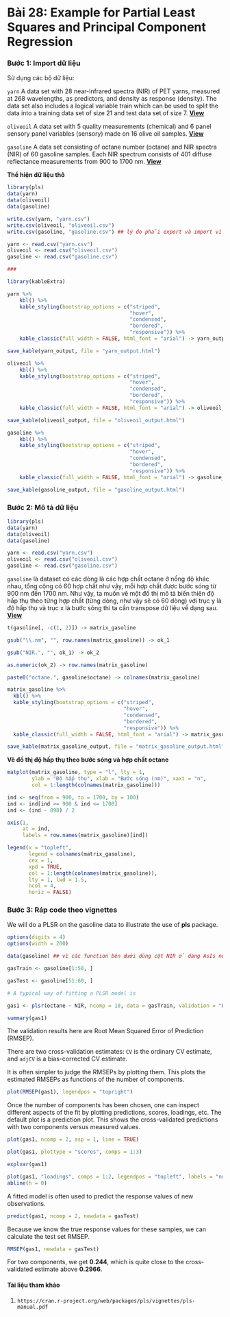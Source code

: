 # **Bài 28: Example for Partial Least Squares and Principal Component Regression** {.unnumbered}

### **Bước 1: Import dữ liệu**

Sử dụng các bộ dữ liệu:

`yarn` A data set with 28 near-infrared spectra (NIR) of PET yarns, measured at 268 wavelengths, as predictors, and density as response (density). The data set also includes a logical variable train which can be used to split the data into a training data set of size 21 and test data set of size 7. **[View](https://tuhocr.netlify.app/dataset/yarn_output.html)**

`oliveoil` A data set with 5 quality measurements (chemical) and 6 panel sensory panel variables (sensory) made on 16 olive oil samples. **[View](https://tuhocr.netlify.app/dataset/oliveoil_output.html)**

`gasoline` A data set consisting of octane number (octane) and NIR spectra (NIR) of 60 gasoline samples. Each NIR spectrum consists of 401 diffuse reflectance measurements from 900 to 1700 nm. **[View](https://tuhocr.netlify.app/dataset/gasoline_output.html)**

**Thể hiện dữ liệu thô**

```r
library(pls)
data(yarn)
data(oliveoil)
data(gasoline)

write.csv(yarn, "yarn.csv")
write.csv(oliveoil, "oliveoil.csv")
write.csv(gasoline, "gasoline.csv") ## lý do phải export và import vì dataset gasoline bị nén cột lại ở dạng AsIs

yarn <- read.csv("yarn.csv")
oliveoil <- read.csv("oliveoil.csv")
gasoline <- read.csv("gasoline.csv")

###

library(kableExtra)

yarn %>%
    kbl() %>%
    kable_styling(bootstrap_options = c("striped", 
                                        "hover", 
                                        "condensed", 
                                        "bordered", 
                                        "responsive")) %>%
    kable_classic(full_width = FALSE, html_font = "arial") -> yarn_output

save_kable(yarn_output, file = "yarn_output.html")

oliveoil %>%
    kbl() %>%
    kable_styling(bootstrap_options = c("striped", 
                                        "hover", 
                                        "condensed", 
                                        "bordered", 
                                        "responsive")) %>%
    kable_classic(full_width = FALSE, html_font = "arial") -> oliveoil_output

save_kable(oliveoil_output, file = "oliveoil_output.html")

gasoline %>%
    kbl() %>%
    kable_styling(bootstrap_options = c("striped", 
                                        "hover", 
                                        "condensed", 
                                        "bordered", 
                                        "responsive")) %>%
    kable_classic(full_width = FALSE, html_font = "arial") -> gasoline_output

save_kable(gasoline_output, file = "gasoline_output.html")

```

### **Bước 2: Mô tả dữ liệu**

```r
library(pls)
data(yarn)
data(oliveoil)
data(gasoline)

yarn <- read.csv("yarn.csv")
oliveoil <- read.csv("oliveoil.csv")
gasoline <- read.csv("gasoline.csv")
```

`gasoline` là dataset có các dòng là các hợp chất octane ở nồng độ khác nhau, tổng cộng có 60 hợp chất như vậy, mỗi hợp chất được bước sóng từ 900 nm đến 1700 nm. Như vậy, ta muốn vẽ một đồ thị mô tả biến thiên độ hấp thụ theo từng hợp chất (từng dòng, như vậy sẽ có 60 dòng) với trục y là độ hấp thụ và trục x là bước sóng thì ta cần transpose dữ liệu về dạng sau. **[View](https://tuhocr.netlify.app/dataset/matrix_gasoline_output.html)**

```r
t(gasoline[, -c(1, 2)]) -> matrix_gasoline

gsub("\\.nm", "", row.names(matrix_gasoline)) -> ok_1

gsub("NIR.", "", ok_1) -> ok_2

as.numeric(ok_2) -> row.names(matrix_gasoline)

paste0("octane.", gasoline$octane) -> colnames(matrix_gasoline)
```

```r
matrix_gasoline %>%
  kbl() %>%
  kable_styling(bootstrap_options = c("striped", 
                                      "hover", 
                                      "condensed", 
                                      "bordered", 
                                      "responsive")) %>%
  kable_classic(full_width = FALSE, html_font = "arial") -> matrix_gasoline_output

save_kable(matrix_gasoline_output, file = "matrix_gasoline_output.html")
```

**Vẽ đồ thị độ hấp thụ theo bước sóng và hợp chất octane**

```r

matplot(matrix_gasoline, type = "l", lty = 1, 
        ylab = "Độ hấp thụ", xlab = "Bước sóng (nm)", xaxt = "n", 
        col = 1:length(colnames(matrix_gasoline))) 

ind <- seq(from = 900, to = 1700, by = 100)
ind <- ind[ind >= 900 & ind <= 1700]
ind <- (ind - 898) / 2

axis(1, 
     at = ind, 
     labels = row.names(matrix_gasoline)[ind])

legend(x = "topleft",
       legend = colnames(matrix_gasoline),
       cex = 1, 
       xpd = TRUE,
       col = 1:length(colnames(matrix_gasoline)),
       lty = 1, lwd = 1.5,
       ncol = 4,
       horiz = FALSE)

```

### **Bước 3: Ráp code theo vignettes**

We will do a PLSR on the gasoline data to illustrate the use of **pls** package.

```r
options(digits = 4)
options(width = 200)

data(gasoline) ## vì các function bên dưới dùng cột NIR ở dạng AsIs nên ta gọi lại dataset này.

gasTrain <- gasoline[1:50, ]

gasTest <- gasoline[51:60, ]

# A typical way of fitting a PLSR model is

gas1 <- plsr(octane ~ NIR, ncomp = 10, data = gasTrain, validation = "LOO")

summary(gas1)
```

The validation results here are Root Mean Squared Error of Prediction (RMSEP). 

There are two cross-validation estimates: `CV` is the ordinary CV estimate, and `adjCV` is a bias-corrected CV estimate.

It is often simpler to judge the RMSEPs by plotting them. This plots the estimated RMSEPs as functions of the number of components.

```r
plot(RMSEP(gas1), legendpos = "topright")
```

Once the number of components has been chosen, one can inspect different aspects of the
fit by plotting predictions, scores, loadings, etc. The default plot is a prediction plot. This shows the cross-validated predictions with two components versus measured values.

```r
plot(gas1, ncomp = 2, asp = 1, line = TRUE)

plot(gas1, plottype = "scores", comps = 1:3)

explvar(gas1)
```

```r
plot(gas1, "loadings", comps = 1:2, legendpos = "topleft", labels = "numbers", xlab = "nm")
abline(h = 0)
```

A fitted model is often used to predict the response values of new observations.

```r
predict(gas1, ncomp = 2, newdata = gasTest)
```

Because we know the true response values for these samples, we can calculate the test set
RMSEP.

```r
RMSEP(gas1, newdata = gasTest)
```

For two components, we get **0.244**, which is quite close to the cross-validated estimate above
**0.2966**.

#### Tài liệu tham khảo

1. `https://cran.r-project.org/web/packages/pls/vignettes/pls-manual.pdf`
